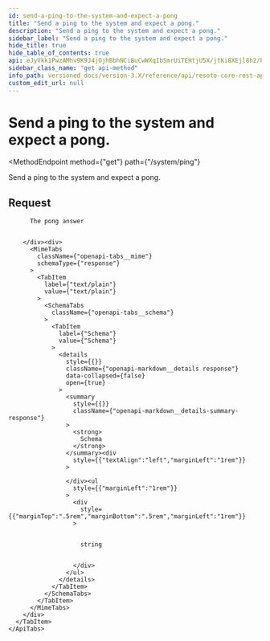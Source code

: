 ```yaml
---
id: send-a-ping-to-the-system-and-expect-a-pong
title: "Send a ping to the system and expect a pong."
description: "Send a ping to the system and expect a pong."
sidebar_label: "Send a ping to the system and expect a pong."
hide_title: true
hide_table_of_contents: true
api: eJyVkk1PwzAMhv9K9J4jOjhBbhNCiBuCwWXqIbSmrUiTEHtjU5X/jtKi8XEjl8h2/PE+zgSxHcNswUcWGlFrJOIYPBPDTLhYrcrVEjdpiDIED4NNTyoG3ynr+YMSNJrghbyUp0IHqaKzgy8WNz2NdvYfI8GAJQ2+gwYd7BhdcZVSyOXoP40eybfKqjj4TklQ0pNa5lTWt4oOkRop8eC7M2iMJH1oYdCRQCNa6WFQLSlVXPoypT2lonnCLjkY9CKRTVVNfWDJZoohSYbG3qbBvrgFRIktJF7tzgkMXGism91Zo+T8Dl9erVZFVa0x+NcwIxhkFvxAHCSo65BIPdw8btT6/q70o8SL7ufzpSbLaGeM3o70fx6/YJ428GNBWS8Ipi9Wp2+gMdOq9ZfuLabpxTI9JZdzcb/vKB1htvU3pmJljZ5sS2nG+0ZHGKybhqLMPN3u7wD1j63d3myQ8yfiZN8r
sidebar_class_name: "get api-method"
info_path: versioned_docs/version-3.X/reference/api/resoto-core-rest-api
custom_edit_url: null
---
```



<h1
  className={"openapi__heading"}
>
  Send a ping to the system and expect a pong.
</h1>

<MethodEndpoint
  method={"get"}
  path={"/system/ping"}
>
  
</MethodEndpoint>

Send a ping to the system and expect a pong.

## Request

<div>
  <div>
    <ApiTabs
      label={undefined}
      id={undefined}
    >
      <TabItem
        label={"200"}
        value={"200"}
      >
        <div>
          
          
          The pong answer
          
          
        </div><div>
          <MimeTabs
            className={"openapi-tabs__mime"}
            schemaType={"response"}
          >
            <TabItem
              label={"text/plain"}
              value={"text/plain"}
            >
              <SchemaTabs
                className={"openapi-tabs__schema"}
              >
                <TabItem
                  label={"Schema"}
                  value={"Schema"}
                >
                  <details
                    style={{}}
                    className={"openapi-markdown__details response"}
                    data-collapsed={false}
                    open={true}
                  >
                    <summary
                      style={{}}
                      className={"openapi-markdown__details-summary-response"}
                    >
                      <strong>
                        Schema
                      </strong>
                    </summary><div
                      style={{"textAlign":"left","marginLeft":"1rem"}}
                    >
                      
                    </div><ul
                      style={{"marginLeft":"1rem"}}
                    >
                      <div
                        style={{"marginTop":".5rem","marginBottom":".5rem","marginLeft":"1rem"}}
                      >
                        
                        
                        string
                        
                        
                      </div>
                    </ul>
                  </details>
                </TabItem>
              </SchemaTabs>
            </TabItem>
          </MimeTabs>
        </div>
      </TabItem>
    </ApiTabs>
  </div>
</div>
